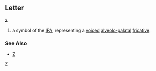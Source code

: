 ==Letter==
'''ʑ'''

#a symbol of the [[IPA]], representing a [[voiced]] [[alveolo-palatal]] [[fricative]].
===See Also===
*[[Z]]
[[Category:Latin letters|Z]]